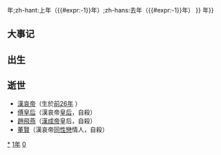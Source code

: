 {{noteTA
|1=zh:{{#expr:{{CURRENTYEAR}}-1}}年;zh-hant:上年（{{#expr:{{CURRENTYEAR}}-1}}年）;zh-hans:去年（{{#expr:{{CURRENTYEAR}}-1}}年）
}}
{{not|{{#expr:{{CURRENTYEAR}}-1}}年}}
{{yearTOC|-1|西汉'''[[元寿_(汉哀帝)|元寿]]二年'''}}

== 大事记 ==

== 出生 ==
== 逝世 ==
{{Wikisource year mention}}
*[[漢哀帝|漢哀帝]]（生於[[前26年|前26年]] ）
*[[傅皇后|傅皇后]]（漢哀帝[[皇后|皇后]]，自殺）
*[[趙飛燕|趙飛燕]]（[[漢成帝|漢成帝]]皇后，自殺）
*[[董賢|董賢]]（漢哀帝[[同性戀|同性戀]]情人，自殺）

[[Category:前1年|*]]
[[Category:前0年代|1年]]
[[Category:前1世纪各年|0]]